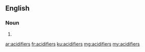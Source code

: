 ==English==

===Noun===
{{head|en|plural}}

# {{plural of|acidifier|lang=en|nocat=1}}

[[ar:acidifiers]]
[[fr:acidifiers]]
[[ku:acidifiers]]
[[mg:acidifiers]]
[[my:acidifiers]]